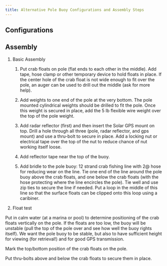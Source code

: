 ```yaml
---
title: Alternative Pole Buoy Configurations and Assembly Steps
---
```


## Configurations

## Assembly

1.  Basic Assembly

    1.  Put crab floats on pole (flat ends to each other in the middle). Add tape, hose clamp or other temporary device to hold floats in place. If the center hole of the crab float is not wide enough to fit over the pole, an auger can be used to drill out the middle (ask for more help).

    2.  Add weights to one end of the pole at the very bottom. The pole mounted cylindrical weights should be drilled to fit the pole. Once this weight is secured in place, add the 5 lb flexible wire weight over the top of the pole weight.

    3.  Add radar reflector (first) and then insert the Solar GPS mount on top. Drill a hole through all three (pole, radar reflector, and gps mount) and use a thru-bolt to secure in place. Add a locking nut or electrical tape over the top of the nut to reduce chance of nut working itself loose.

    4.  Add reflector tape near the top of the buoy.

    5.  Add bridle to the pole buoy: 12 strand crab fishing line with 2\@ hose for reducing wear on the line. Tie one end of the line around the pole buoy above the crab floats, and one below the crab floats (with the hose protecting where the line encircles the pole). Tie well and use zip ties to secure the line if needed. Put a loop in the middle of this line so that the surface floats can be clipped onto this loop using a caribiner.

2.  Float test

Put in calm water (at a marina or pool) to determine positioning of the crab floats vertically on the pole. If the floats are too low, the buoy will be unstable (pull the top of the pole over and see how well the buoy rights itself). We want the pole buoy to be stable, but also to have sufficient height for viewing (for retrieval!) and for good GPS transmission.

Mark the top/bottom position of the crab floats on the pole.

Put thru-bolts above and below the crab floats to secure them in place.
